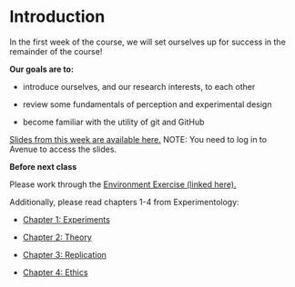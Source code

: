 # Introduction

In the first week of the course, we will set ourselves up for success in the remainder of the course! 

**Our goals are to:**

- introduce ourselves, and our research interests, to each other

- review some fundamentals of perception and experimental design

- become familiar with the utility of git and GitHub


[Slides from this week are available here.](https://avenue.cllmcmaster.ca/d2l/le/content/668523/viewContent/5011198/View) NOTE: You need to log in to Avenue to access the slides. 



::: {.callout-important title="Assignments and Exercises"}
**Before next class**

Please work through the [Environment Exercise (linked here).](exercise_environment.qmd) 

Additionally, please read chapters 1-4 from Experimentology:

- [Chapter 1: Experiments  ](https://experimentology.io/001-experiments.html)

- [Chapter 2: Theory  ](https://experimentology.io/002-theories.html)

- [Chapter 3: Replication  ](https://experimentology.io/003-replication.html)

- [Chapter 4: Ethics  ](https://experimentology.io/004-ethics.html)

:::



